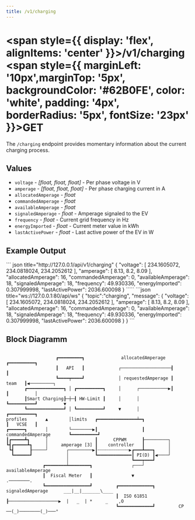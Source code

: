 ```yaml
---
title: /v1/charging
---
```




#
# <span style={{ display: 'flex', alignItems: 'center' }}>/v1/charging <span style={{ marginLeft: '10px',marginTop: '5px', backgroundColor: '#62B0FE', color: 'white', padding: '4px', borderRadius: '5px', fontSize: '23px' }}>GET</span></span>

The `/charging` endpoint provides momentary information about the current charging process.

## Values

- `voltage` - *\[float, float, float\]* - Per phase voltage in V
- `amperage` - *\[float, float, float\]* - Per phase charging current in A
- `allocatedAmperage` - *float*
- `commandedAmperage` - *float* 
- `availableAmperage` - *float* 
- `signaledAmperage` - *float* - Amperage signaled to the EV
- `frequency` - *float* - Current grid frequency in Hz
- `energyImported` - *float* - Current meter value in kWh
- `lastActivePower` - *float* - Last active power of the EV in W

## Example Output

<Tabs>
  <TabItem value="rest" label="REST" default>
    ``` json title="http://127.0.0.1/api/v1/charging"
    {
      "voltage": [
        234.1605072,
        234.0818024,
        234.2052612
      ],
      "amperage": [
        8.13,
        8.2,
        8.09
      ],
      "allocatedAmperage": 16,
      "commandedAmperage": 0,
      "availableAmperage": 18,
      "signaledAmperage": 18,
      "frequency": 49.930336,
      "energyImported": 0.307999998,
      "lastActivePower": 2036.600098
    }
    `````
  </TabItem>
  <TabItem value="ws" label="WebSocket">
    ```json title="ws://127.0.0.1:80/api/ws"
    {
      "topic":"charging",
      "message":
      {
        "voltage": [
          234.1605072,
          234.0818024,
          234.2052612
        ],
        "amperage": [
          8.13,
          8.2,
          8.09
        ],
        "allocatedAmperage": 16,
        "commandedAmperage": 0,
        "availableAmperage": 18,
        "signaledAmperage": 18,
        "frequency": 49.930336,
        "energyImported": 0.307999998,
        "lastActivePower": 2036.600098
      }
    }
    ```
  </TabItem>
</Tabs>


## Block Diagramm

```
              
                   ┏━━━━━━━━━┓              allocatedAmperage  ┏━━━━━━━━━━┓
                   ┃   API   ┃             ┌───────────────────┨          ┃
                   ┗━━━━┯━━━━┛             │ requestedAmperage ┃   team   ┃◀─────────┐
       ┏━━━━━━━━━━━━━━┓ │ ┏━━━━━━━━━━┓     │      ┌───────────▶┃          ┃          │
       ┃Smart Charging┠─┼─┨ HW-Limit ┃     │      │            ┗━━━━━━━━━━┛          ▼
       ┗━━━━━━━━━━━━━━┛ │ ┗━━━━━━━━━━┛     ▼      │                            ┏━━━━━━━━━━┓
profiles       ▲        │limits   ┏━━━━━━━━━━━━━━━┷━┓                          ┃   VCSE   ┃
┏━━━━━━┓       │        └────────▶┃                 ┃  commandedAmperage       ┗━━━━━━━━━━┛
┃┏━━━━━┻┓      │                  ┃      CPPWM      ┠─────────┐
┗┫┏━━━━━┻┓     │     amperage [3] ┃    controller   ┃         │
 ┗┫      ┠─────┘       ┌─────────▶┃┄┄┄┄┄┄┄┄┄┄┄┄▶┏━━━┻━━━┓     │
  ┗━━━━━━┛             │          ┗━━━━━━━━━━━━━┃ PI(D) ┃◀────┘
                       │                        ┗━━━┯━━━┛
              ┏━━━━━━━━┷━━━━━━━━┓               ┌───┘ availableAmperage
              ┃  Fiscal Meter   ┃               ▼                                   .────────.
              ┗━━━━━━━━━━━━━━━━━┛         ┏━━━━━━━━━━━━━┓ signaledAmperage      ___|__|_______\____ 
                                          ┃  ISO 61851  ┠───────────────────▶  |   _  | *     _    ,O
                                          ┗━━━━━━━━━━━━━┛         CP            ──(_)────────(_)───°
```
